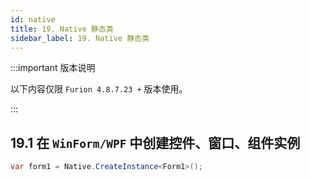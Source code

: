 ```yaml
---
id: native
title: 19. Native 静态类
sidebar_label: 19. Native 静态类
---
```


:::important 版本说明

以下内容仅限 `Furion 4.8.7.23 +` 版本使用。

:::

## 19.1 在 `WinForm/WPF` 中创建控件、窗口、组件实例

```cs showLineNumbers
var form1 = Native.CreateInstance<Form1>();
```